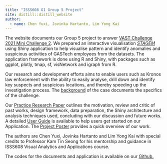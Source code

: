 ```yaml
---
title: "ISSS608 G1 Group 5 Project"
site: distill::distill_website
author:
  - name: Chen Yuxi, Jovinka Hartanto, Lim Yong Kai
---
```


The website documents our Group 5 project to answer [VAST Challenge 2021 Mini Challenge 2](https://vast-challenge.github.io/2021/MC2.html). We prepared an interactive visualisation [*STAGEM*](https://limyongkai.shinyapps.io/ISSS608T5Shiny) using Shiny application to help visualise pattern and identify anomalies and suspicious activities of GASTech employees from the datasets. The application framework is done using R and Shiny, with packages such as ggplot, plotly, tmap, sf, visNetwork and igraph from R.

Our research and development efforts aims to enable users such as Kronos law enforcement with the ability to easily analyse, drill down and identify key suspects and suspicious locations, and thereby speeding up the investigation process. The [background](https://isss608g1group5.netlify.app/about.html) of the case documents the specifics of the challenge.

Our [Practice Research Paper](https://isss608g1group5.netlify.app/researchpaper.html) outlines the motivation, review and critic of past works, design framework, data preparation, the Shiny architecture and analysis techniques used, concluding with our discussion and future works. A detailed [User Guide](https://isss608g1group5.netlify.app/userguide.html) is available to help users get started on our Application. The [Project Poster](https://isss608g1group5.netlify.app/poster.html) provides a quick overview of our work.

The authors are Chen Yuxi, Jovinka Hartanto and Lim Yong Kai with special credits to Professor Kam Tin Seong for his mentorship and guidance in ISSS608 Visual Analytics and Applications course.

The codes for the documents and application is available on our [Github.](https://github.com/jovinkahartanto/Visual-Analytics---Group-Project)